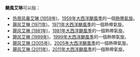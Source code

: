 '''颶風艾琳'''可以指：
*[[热带风暴艾琳_(1959年)|热带风暴艾琳 (1959年)]]，[[1959年大西洋颶風季|1959年大西洋颶風季]]的一個[[熱帶氣旋|熱帶氣旋]]。
*[[飓风艾琳_(1971年)|飓风艾琳 (1971年)]]，[[1971年大西洋颶風季|1971年大西洋颶風季]]的一個熱帶氣旋。
*[[飓风艾琳_(1981年)|飓风艾琳 (1981年)]]，[[1981年大西洋颶風季|1981年大西洋颶風季]]的一個熱帶氣旋。
*[[飓风艾琳_(1999年)|飓风艾琳 (1999年)]]，[[1999年大西洋颶風季|1999年大西洋颶風季]]的一個熱帶氣旋。
*[[飓风艾琳_(2005年)|飓风艾琳 (2005年)]]，[[2005年大西洋颶風季|2005年大西洋颶風季]]的一個熱帶氣旋。
*[[飓风艾琳_(2011年)|飓风艾琳 (2011年)]]，[[2011年大西洋颶風季|2011年大西洋颶風季]]的一個熱帶氣旋。
{{消歧义|cat=热带气旋消歧义}}
